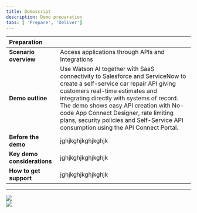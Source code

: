 ```yaml
---
title: Demoscript
description: Demo preparation
tabs: [ 'Prepare', 'Deliver']
---
```



| Preparation| |
| :---         | :--- |
| **Scenario overview** | Access applications through APIs and Integrations |
| **Demo outline** | Use Watson AI together with SaaS connectivity to Salesforce and ServiceNow to create a self-service car repair API giving customers real-time estimates and integrating directly with systems of record. The demo shows easy API creation with No-code App Connect Designer, rate limiting plans, security policies and Self-Service API consumption using the API Connect Portal. |
| **Before the demo** | jghjkghjkghjkghjk |
| **Key demo considerations** | jghjkghjkghjkghjk |
| **How to get support** | jghjkghjkghjkghjk |
---

<section class="content">
  <article class="demo-area">
    <a class="demo-trigger" href="http://demos.imgix.net/wristwatch.jpg?w=500&ch=DPR&dpr=2">
      <img src="https://demos.imgix.net/wristwatch.jpg?w=200&ch=DPR&dpr=2&border=1,ddd"></img>
    </a>
  </article>
</section>

<section class="content">
  <article class="demo-area">
    <a class="demo-trigger" href="./images/acknowledge.png?w=500&ch=DPR&dpr=2">
      <img src="./images/acknowledge.png?w=200&ch=DPR&dpr=2&border=1,ddd"></img>
    </a>
  </article>
</section>
